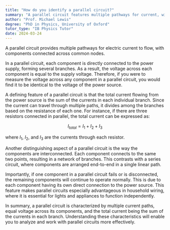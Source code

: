```yaml
---
title: "How do you identify a parallel circuit?"
summary: "A parallel circuit features multiple pathways for current, with components connected across shared points, allowing for independent operation and consistent voltage across each component."
author: "Prof. Michael Lewis"
degree: "PhD in Physics, University of Oxford"
tutor_type: "IB Physics Tutor"
date: 2024-03-24
---
```


A parallel circuit provides multiple pathways for electric current to flow, with components connected across common nodes.

In a parallel circuit, each component is directly connected to the power supply, forming several branches. As a result, the voltage across each component is equal to the supply voltage. Therefore, if you were to measure the voltage across any component in a parallel circuit, you would find it to be identical to the voltage of the power source.

A defining feature of a parallel circuit is that the total current flowing from the power source is the sum of the currents in each individual branch. Since the current can travel through multiple paths, it divides among the branches based on the resistance of each one. For instance, if there are three resistors connected in parallel, the total current can be expressed as:

$$
I_{total} = I_1 + I_2 + I_3
$$

where $I_1$, $I_2$, and $I_3$ are the currents through each resistor.

Another distinguishing aspect of a parallel circuit is the way the components are interconnected. Each component connects to the same two points, resulting in a network of branches. This contrasts with a series circuit, where components are arranged end-to-end in a single linear path.

Importantly, if one component in a parallel circuit fails or is disconnected, the remaining components will continue to operate normally. This is due to each component having its own direct connection to the power source. This feature makes parallel circuits especially advantageous in household wiring, where it is essential for lights and appliances to function independently.

In summary, a parallel circuit is characterized by multiple current paths, equal voltage across its components, and the total current being the sum of the currents in each branch. Understanding these characteristics will enable you to analyze and work with parallel circuits more effectively.
    
